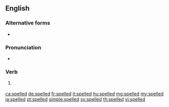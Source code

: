 ==English==

===Alternative forms===
* {{l|en|spelt}} {{qualifier|British}}

===Pronunciation===
* {{IPA|/ˈspɛld/|lang=en}}

===Verb===
{{head|en|verb form}}

# {{qualifier|North America}} {{en-past of|spell}}

[[ca:spelled]]
[[de:spelled]]
[[fr:spelled]]
[[it:spelled]]
[[hu:spelled]]
[[mg:spelled]]
[[my:spelled]]
[[ja:spelled]]
[[pt:spelled]]
[[simple:spelled]]
[[sv:spelled]]
[[th:spelled]]
[[vi:spelled]]